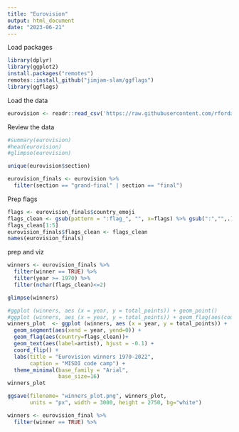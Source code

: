 ```yaml
---
title: "Eurovision"
output: html_document
date: "2023-06-21"
---
```


Load packages

```r
library(dplyr)
library(ggplot2)
install.packages("remotes")
remotes::install_github("jimjam-slam/ggflags")
library(ggflags)
```

Load the data

```r
eurovision <- readr::read_csv('https://raw.githubusercontent.com/rfordatascience/tidytuesday/master/data/2022/2022-05-17/eurovision.csv')
```

Review the data

```r
#summary(eurovision)
#head(eurovision)
#glimpse(eurovision)

unique(eurovision$section)

eurovision_finals <- eurovision %>%
  filter(section == "grand-final" | section == "final")
```
Prep flags
```r
flags <- eurovision_finals$country_emoji
flags_clean <- gsub(pattern = ":flag_", "", x=flags) %>% gsub(":","",.)
flags_clean[1:5]
eurovision_finals$flags_clean <- flags_clean
names(eurovision_finals)
```

prep and viz

```r
winners <- eurovision_finals %>%
  filter(winner == TRUE) %>%
  filter(year >= 1970) %>%
  filter(nchar(flags_clean)<=2)

glimpse(winners)
```
```r
#ggplot (winners, aes (x = year, y = total_points)) + geom_point()
#ggplot (winners, aes (x = year, y = total_points)) + geom_flag(aes(country = flags_clean))
winners_plot  <- ggplot (winners, aes (x = year, y = total_points)) +
  geom_segment(aes(xend = year, yend=0)) +
  geom_flag(aes(country=flags_clean))+
  geom_text(aes(label=artist), hjust = -0.1) +
  coord_flip() +
  labs(title = "Eurovision winners 1970-2022",
       caption = "MISDI code camp") +
  theme_minimal(base_family = "Arial",
                base_size=16)
winners_plot 

ggsave(filename= "winners_plot.png", winners_plot,
       units = "px", width = 3000, height = 2750, bg="white")
```
```r
winners <- eurovision_final %>%
  filter(winner == TRUE) %>%
  
```


